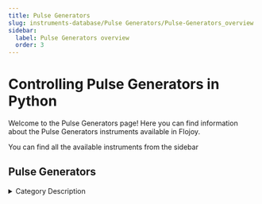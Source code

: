 ```yaml
---
title: Pulse Generators
slug: instruments-database/Pulse Generators/Pulse-Generators_overview
sidebar:
  label: Pulse Generators overview
  order: 3
---
```


# Controlling Pulse Generators in Python

Welcome to the Pulse Generators page! Here you can find information about the Pulse Generators instruments available in Flojoy.

You can find all the available instruments from the sidebar



## Pulse Generators

<details> 
<summary>Category Description</summary> 
A pulse generator is either an electronic circuit or a piece of electronic test equipment used to generate rectangular pulses. Pulse generators are used primarily for working with digital circuits; related function generators are used primarily for analog circuits.
</details> 

<div className="flex flex-wrap">

<InstrumentThumbnail 
    path='Pulse Generators/Stanford Research/dg645'
    img='https://res.cloudinary.com/dhopxs1y3/image/upload/v1691782433/Instruments/Pulse%20Generator/DG-645/DG-645.jpg'
    label='DG645'    
/>

<InstrumentThumbnail 
    path='Pulse Generators/Stanford Research/dg645'
    img='https://res.cloudinary.com/dhopxs1y3/image/upload/v1691782433/Instruments/Pulse%20Generator/DG-645/DG-645.jpg'
    label='DG645'    
/>

</div>